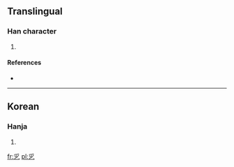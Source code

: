 ==Translingual==

===Han character===
{{Han char|rn=5|rad=乙|as=04|sn=5|four=|canj=月弓 (BN)}}

# {{defn|Han|sort=乙04}}

====References====
* {{Han ref|kx=0084.101|dkj=|dj=|hdz=|uh=340D|ud=13325|bh=|bd=}}

----

==Korean==

===Hanja===
{{ko-hanja|hangeul=졸|rv=jol|mr=chol|y=col}}

# {{defn|lang=ko|sort=乙04}}

[[fr:㐍]]
[[pl:㐍]]